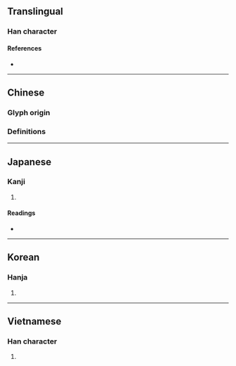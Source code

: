 {{also|淒|凄}}
{{character info/new}}
==Translingual==

===Han character===
{{Han char|rn=61|rad=心|as=08|sn=11|four=95047|canj=PJLV|ids=⿰忄妻}}

====References====
* {{Han ref|kx=0389.190|dkj=10744|dj=0723.060|hdz=42314.100|uh=60BD|ud=24765|bh=B17E|bd=45438}}

----

==Chinese==

===Glyph origin===
{{Han etym}}
===Definitions===
{{zh-see|淒|v}}

----

==Japanese==

===Kanji===
{{ja-kanji|grade=|rs=心08}}

# {{defn|lang=ja|sort=心08}}

====Readings====
* {{ja-readings|on=[[せい]] (sei)|kun=[[いたむ]] (itamu)}}

----

==Korean==

===Hanja===
{{ko-hanja|hangeul=처|eumhun=|rv=cheo|mr=ch'ŏ|y=che}}

# {{defn|lang=ko|sort=心08}}

----

==Vietnamese==

===Han character===
{{vi-readings|rs=心08|hanviet=thê}}

# {{defn|lang=vi|sort=心08}}

{{cln|vi|Han tu}}
